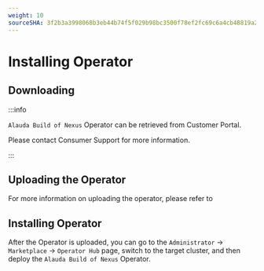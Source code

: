```yaml
---
weight: 10
sourceSHA: 3f2b3a3998068b3eb44b74f5f029b98bc3500f78ef2fc69c6a4cb48819a237fd
---
```


# Installing Operator

## Downloading

:::info

`Alauda Build of Nexus` Operator can be retrieved from Customer Portal.

Please contact Consumer Support for more information.

:::

## Uploading the Operator

For more information on uploading the operator, please refer to <ExternalSiteLink name="acp" href="ui/cli_tools/index.html#uploading-operators" children="Uploading Operators" />

## Installing Operator

After the Operator is uploaded, you can go to the `Administrator` -> `Marketplace` -> `Operator Hub` page, switch to the target cluster, and then deploy the `Alauda Build of Nexus` Operator.
